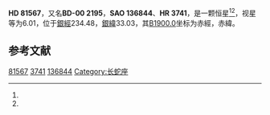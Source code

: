 {{Starbox begin
| name = HD 81567
}}
{{Starbox observe
| epoch = [[J2000.0|J2000.0]]
| constell = {{星座名待查}}<ref name=SIMBAD>{{cite web
 | url=http://simbad.u-strasbg.fr/simbad/sim-id?Ident=HR+3741
 | title=Pulsating variable Star
 | publisher=Centre de Données astronomiques de Strasbourg
 | work=SIMBAD
 | accessdate=2012-07-13
 | archive-date=2016-03-16
 | archive-url=https://web.archive.org/web/20160316195704/http://simbad.u-strasbg.fr/simbad/sim-id?Ident=HR+3741
 | dead-url=no
 }}</ref><ref name=DATA>{{cite web
 | url=http://vizier.u-strasbg.fr/viz-bin/VizieR-5?-out.add=.&-source=5050&-corr=PK=HR&-out.max=9999&HR=3741
 | title=VizieR Detailed Page
 | accessdate=2012-07-13
 | archive-date=2016-03-05
 | archive-url=https://web.archive.org/web/20160305101737/http://vizier.u-strasbg.fr/viz-bin/VizieR-5?-out.add=.&-source=5050&-corr=PK=HR&-out.max=9999&HR=3741
 | dead-url=no
 }}</ref>
| 星官 = 
| ra = {{RA|9|26|22.3}}<ref name=SIMBAD /><ref name=DATA />
| dec = {{DEC|-1|27|50}}<ref name=SIMBAD /><ref name=DATA />
| appmag_v = 6.01<ref name=SIMBAD /><ref name=DATA />
}}
{{Starbox character
| class = K2IIIb<ref name=SIMBAD /><ref name=DATA />
| b-v = 1.32<ref name=SIMBAD /><ref name=DATA />
| u-b = 1.44<ref name=SIMBAD /><ref name=DATA />
| r-i = <ref name=SIMBAD /><ref name=DATA />
| variable = 
}}
{{Starbox astrometry
| radial_v = 1.44
| prop_mo_ra = -15
| parallax = 
| p_error = 
}}
{{Starbox catalog
| names =BD-00 2195，[[SAO星表|SAO]] 136844，[[HD星表|HD]] 81567，[[HR星表|HR]] 3741}}
{{Starbox reference |Simbad=HR+3741}}
{{Starbox end}}

'''HD 81567'''，又名'''BD-00 2195'''，'''SAO 136844'''、'''HR 3741'''，是一颗恒星<ref name=SIMBAD /><ref name=DATA />，视星等为6.01，位于[[銀道座標系|銀經]]234.48，[[銀道座標系|銀緯]]33.03，其[[B1900.0|B1900.0]]坐标为赤經{{RA|9|21|16.8}}，赤緯{{DEC|-1|33.03|53}}。

== 参考文献 ==
{{reflist}}

{{star-stub}}

[[Category:HD和HDE天體|81567]]
[[Category:HR天體|3741]]
[[Category:SAO天體|136844]]
[[Category:长蛇座|Category:长蛇座]]